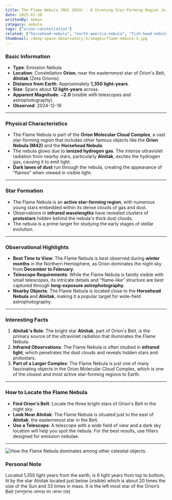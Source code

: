 ```yaml
---
title: The Flame Nebula (NGC 2024) - A Stunning Star-Forming Region in Orion
date: 2025-01-30
writtenBy: ankon
category: nebula
tags: ["orion-constellation"]
related: ["horsehead-nebula", "north-america-nebula", "fish-head-nebula", "orion-nebula", "crescent-nebula"]
thumbnail: /deep-space-observatory-5/images/flame-nebula-3.jpg
---
```


<Highlight title="The Flame Nebula (NGC 2024)" subtitle="A Stunning Star-Forming Region in Orion" />

### **Basic Information**
- **Type**: Emission Nebula
- **Location**: Constellation **Orion**, near the easternmost star of Orion's Belt, **Alnitak** (Zeta Orionis).
- **Distance from Earth**: Approximately **1,350 light-years**.
- **Size**: Spans about **12 light-years** across.
- **Apparent Magnitude**: ~**2.0** (visible with telescopes and astrophotography).
- **Observed**: 2024-12-19

---

### **Physical Characteristics**
- The Flame Nebula is part of the **Orion Molecular Cloud Complex**, a vast star-forming region that includes other famous objects like the **Orion Nebula (M42)** and the **Horsehead Nebula**.
- The nebula glows due to **ionized hydrogen gas**. The intense ultraviolet radiation from nearby stars, particularly **Alnitak**, excites the hydrogen gas, causing it to emit light.
- **Dark lanes of dust** run through the nebula, creating the appearance of "flames" when viewed in visible light.

---

### **Star Formation**
- The Flame Nebula is an **active star-forming region**, with numerous young stars embedded within its dense clouds of gas and dust.
- Observations in **infrared wavelengths** have revealed clusters of **protostars** hidden behind the nebula's thick dust clouds.
- The nebula is a prime target for studying the early stages of stellar evolution.

---

### **Observational Highlights**
- **Best Time to View**: The Flame Nebula is best observed during **winter months** in the Northern Hemisphere, as Orion dominates the night sky from **December to February**.
- **Telescope Requirements**: While the Flame Nebula is faintly visible with small telescopes, its intricate details and "flame-like" structure are best captured through **long-exposure astrophotography**.
- **Nearby Objects**: The Flame Nebula is located close to the **Horsehead Nebula** and **Alnitak**, making it a popular target for wide-field astrophotography.

---

### **Interesting Facts**
1. **Alnitak's Role**: The bright star **Alnitak**, part of Orion's Belt, is the primary source of the ultraviolet radiation that illuminates the Flame Nebula.
2. **Infrared Observations**: The Flame Nebula is often studied in **infrared light**, which penetrates the dust clouds and reveals hidden stars and protostars.
3. **Part of a Larger Complex**: The Flame Nebula is just one of many fascinating objects in the Orion Molecular Cloud Complex, which is one of the closest and most active star-forming regions to Earth.

---

### **How to Locate the Flame Nebula**
- **Find Orion's Belt**: Locate the three bright stars of Orion's Belt in the night sky.
- **Look Near Alnitak**: The Flame Nebula is situated just to the east of **Alnitak**, the easternmost star in the Belt.
- **Use a Telescope**: A telescope with a wide field of view and a dark sky location will help you spot the nebula. For the best results, use filters designed for emission nebulae.

---

![How the Flame Nebula dominates among other celestial objects.](/deep-space-observatory-5/images/flame-nebula-2.JPG)
### **Personal Note**
Located 1,350 light years from the earth, is 6 light years from top to bottom,
lit by the star Alnitak located just below (visible) which is about 20 times
the size of the Sun and 33 times in mass. It is the left
most star of the Orion’s Belt (কালপুরুষের কোমরের বাম কোনার তারা)
